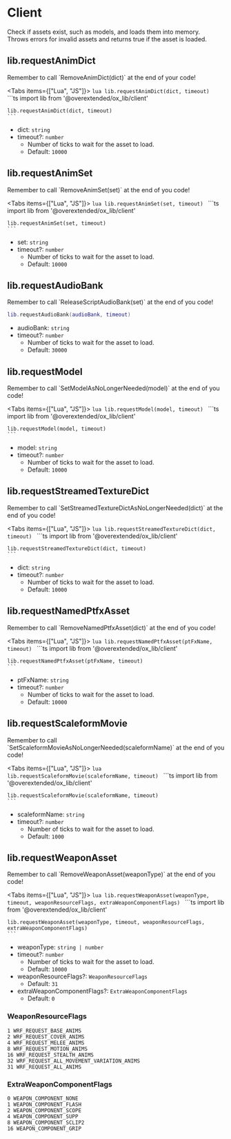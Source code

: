 
# Client

Check if assets exist, such as models, and loads them into memory.  
Throws errors for invalid assets and returns true if the asset is loaded.

## lib.requestAnimDict

<Callout>
    Remember to call `RemoveAnimDict(dict)` at the end of your code!
</Callout>

<Tabs items={["Lua", "JS"]}>
  <Tab>
    ```lua
    lib.requestAnimDict(dict, timeout)
    ```
  </Tab>
  <Tab>
    ```ts
    import lib from '@overextended/ox_lib/client'

    lib.requestAnimDict(dict, timeout)
    ```
  </Tab>
</Tabs>

- dict: `string`
- timeout?: `number`
  - Number of ticks to wait for the asset to load.
  - Default: `10000`

## lib.requestAnimSet

<Callout>
    Remember to call `RemoveAnimSet(set)` at the end of you code!
</Callout>

<Tabs items={["Lua", "JS"]}>
  <Tab>
    ```lua
    lib.requestAnimSet(set, timeout)
    ```
  </Tab>
  <Tab>
    ```ts
    import lib from '@overextended/ox_lib/client'

    lib.requestAnimSet(set, timeout)
    ```
  </Tab>
</Tabs>

- set: `string`
- timeout?: `number`
  - Number of ticks to wait for the asset to load.
  - Default: `10000`

## lib.requestAudioBank

<Callout>
    Remember to call `ReleaseScriptAudioBank(set)` at the end of you code!
</Callout>

```lua
lib.requestAudioBank(audioBank, timeout)
```
  

- audioBank: `string`
- timeout?: `number`
  - Number of ticks to wait for the asset to load.
  - Default: `30000`

## lib.requestModel

<Callout>
    Remember to call `SetModelAsNoLongerNeeded(model)` at the end of you code!
</Callout>

<Tabs items={["Lua", "JS"]}>
  <Tab>
    ```lua
    lib.requestModel(model, timeout)
    ```
  </Tab>
  <Tab>
    ```ts
    import lib from '@overextended/ox_lib/client'

    lib.requestModel(model, timeout)
    ```
  </Tab>
</Tabs>

- model: `string`
- timeout?: `number`
  - Number of ticks to wait for the asset to load.
  - Default: `10000`

## lib.requestStreamedTextureDict

<Callout>
    Remember to call `SetStreamedTextureDictAsNoLongerNeeded(dict)` at the end of you code!
</Callout>

<Tabs items={["Lua", "JS"]}>
  <Tab>
    ```lua
    lib.requestStreamedTextureDict(dict, timeout)
    ```
  </Tab>
  <Tab>
    ```ts
    import lib from '@overextended/ox_lib/client'

    lib.requestStreamedTextureDict(dict, timeout)
    ```
  </Tab>
</Tabs>

- dict: `string`
- timeout?: `number`
  - Number of ticks to wait for the asset to load.
  - Default: `10000`

## lib.requestNamedPtfxAsset

<Callout>
    Remember to call `RemoveNamedPtfxAsset(dict)` at the end of you code!
</Callout>

<Tabs items={["Lua", "JS"]}>
  <Tab>
    ```lua
    lib.requestNamedPtfxAsset(ptFxName, timeout)
    ```
  </Tab>
  <Tab>
    ```ts
    import lib from '@overextended/ox_lib/client'

    lib.requestNamedPtfxAsset(ptFxName, timeout)
    ```
  </Tab>
</Tabs>

- ptFxName: `string`
- timeout?: `number`
  - Number of ticks to wait for the asset to load.
  - Default: `10000`

## lib.requestScaleformMovie

<Callout>
    Remember to call `SetScaleformMovieAsNoLongerNeeded(scaleformName)` at the end of you code!
</Callout>

<Tabs items={["Lua", "JS"]}>
  <Tab>
    ```lua
    lib.requestScaleformMovie(scaleformName, timeout)
    ```
  </Tab>
  <Tab>
    ```ts
    import lib from '@overextended/ox_lib/client'

    lib.requestScaleformMovie(scaleformName, timeout)
    ```
  </Tab>
</Tabs>

- scaleformName: `string`
- timeout?: `number`
  - Number of ticks to wait for the asset to load.
  - Default: `1000`

## lib.requestWeaponAsset

<Callout>
    Remember to call `RemoveWeaponAsset(weaponType)` at the end of you code!
</Callout>

<Tabs items={["Lua", "JS"]}>
  <Tab>
    ```lua
    lib.requestWeaponAsset(weaponType, timeout, weaponResourceFlags, extraWeaponComponentFlags)
    ```
  </Tab>
  <Tab>
    ```ts
    import lib from '@overextended/ox_lib/client'

    lib.requestWeaponAsset(weaponType, timeout, weaponResourceFlags, extraWeaponComponentFlags)
    ```
  </Tab>
</Tabs>

- weaponType: `string | number`
- timeout?: `number`
  - Number of ticks to wait for the asset to load.
  - Default: `10000`
- weaponResourceFlags?: `WeaponResourceFlags`
  - Default: `31`
- extraWeaponComponentFlags?: `ExtraWeaponComponentFlags`
  - Default: `0`

### WeaponResourceFlags

```
1 WRF_REQUEST_BASE_ANIMS
2 WRF_REQUEST_COVER_ANIMS
4 WRF_REQUEST_MELEE_ANIMS
8 WRF_REQUEST_MOTION_ANIMS
16 WRF_REQUEST_STEALTH_ANIMS
32 WRF_REQUEST_ALL_MOVEMENT_VARIATION_ANIMS
31 WRF_REQUEST_ALL_ANIMS
```

### ExtraWeaponComponentFlags

```
0 WEAPON_COMPONENT_NONE
1 WEAPON_COMPONENT_FLASH
2 WEAPON_COMPONENT_SCOPE
4 WEAPON_COMPONENT_SUPP
8 WEAPON_COMPONENT_SCLIP2
16 WEAPON_COMPONENT_GRIP
```
